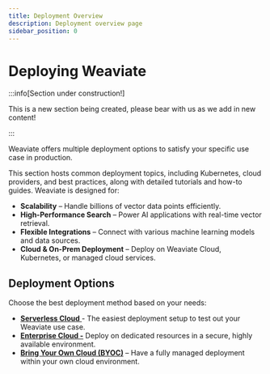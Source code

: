 ```yaml
---
title: Deployment Overview
description: Deployment overview page
sidebar_position: 0
---
```


# Deploying Weaviate

:::info[Section under construction!]

This is a new section being created, please bear with us as we add in new content!

:::

Weaviate offers multiple deployment options to satisfy your specific use case in production. 

This section hosts common deployment topics, including Kubernetes, cloud providers, and best practices, along with detailed tutorials and how-to guides.
Weaviate is designed for:

- **Scalability** – Handle billions of vector data points efficiently.
- **High-Performance Search** – Power AI applications with real-time vector retrieval.
- **Flexible Integrations** – Connect with various machine learning models and data sources.
- **Cloud & On-Prem Deployment** – Deploy on Weaviate Cloud, Kubernetes, or managed cloud services.

## Deployment Options

Choose the best deployment method based on your needs:

- [**Serverless Cloud** ](https://weaviate.io/deployment/serverless)- The easiest deployment setup to test out your Weaviate use case.
- [**Enterprise Cloud -**](https://weaviate.io/deployment/enterprise-cloud) Deploy on dedicated resources in a secure, highly available environment.
- [**Bring Your Own Cloud (BYOC)**](https://weaviate.io/deployment/byoc) – Have a fully managed deployment within your own cloud environment.

